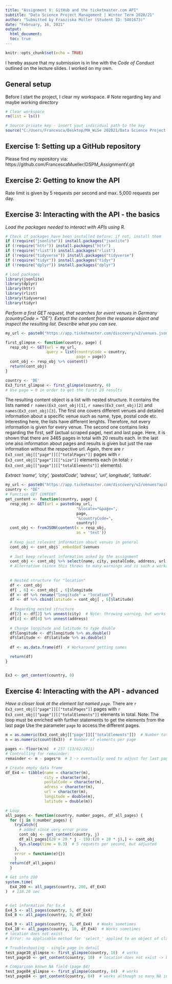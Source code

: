 ```yaml
---
title: "Assignment V: GitHub and the ticketmaster.com API"
subtitle: "Data Science Project Management | Winter Term 2020/21"
author: "Submitted by Franziska Müller (Student ID: 5401673)"
date: "February, 16, 2021"
output: 
  html_document:
  toc: true
---
```

  
```r
knitr::opts_chunk$set(echo = TRUE)
```
I hereby assure that my submission is in line with the *Code of Conduct* outlined on the lecture slides. I worked on my own.

## General setup

Before I start the project, I clear my workspace. 
# Note regarding key and maybe working directory

```r
# Clear workspace
rm(list = ls())

# Source private key - insert yout indicidual path to the key
source("C:/Users/Francesca/Desktop/MA_WiSe 202021/Data Science Project Management/Assignments/key_ticketmaster.R")
```

## Exercise 1: Setting up a GitHub repository
Please find my repository via: https://github.com/FrancescaMueller/DSPM_AssignmentV.git

## Exercise 2: Getting to know the API
Rate limit is given by 5 requests per second and max. 5,000 requests per day.

## Exercise 3: Interacting with the API - the basics

*Load the packages needed to interact with APIs using R.*
```r
# Check if packages have been installed before; if not, install them
if (!require("jsonlite")) install.packages("jsonlite")
if (!require("httr")) install.packages("httr")
if (!require("rlist")) install.packages("rlist")
if (!require("tidyverse")) install.packages("tidyverse")
if (!require("tidyr")) install.packages("tidyr")
if (!require("dplyr")) install.packages("dplyr")

# Load packages
library(jsonlite) 
library(dplyr)
library(httr)
library(rlist)
library(tidyverse)
library(tidyr)
```

*Perform a first GET request, that searches for event venues in Germany (countryCode = "DE"). Extract the content from the response object and inspect the resulting list. Describe what you can see.*

```r

my_url <- paste0("https://app.ticketmaster.com/discovery/v2/venues.json?apikey=", key)

first_glimpse <- function(country, page) {
  resp_obj <- GET(url = my_url,
                  query = list(countryCode = country,
                               page = page))
  cont_obj <- resp_obj %>% content()
  return(cont_obj)
}

country <- 'DE'
Ex3_first_glimpse <- first_glimpse(country, 0)
# Use page = 0 in order to get the first 20 results

```
The resulting content object is a list with nested structure. It contains the lists named ``r names(Ex3_cont_obj)[1]``, ``r names(Ex3_cont_obj)[2]`` and `` names(Ex3_cont_obj)[3]``. The first one covers different venues and detailed information about a specific venue such as name, type, postal code etc. Interesting here, the lists have different lenghts. Therefore, not every information is given for every venue.
The second one contains links regarding the first, self (actual scraped page), next and last page. Here, it is shown that there are 3465 pages in total with 20 results each. In the last one also information about pages and results is given but just the raw information without the respective url. Again, there are ``r Ex3_cont_obj[["page"]][["totalPages"]]`` pages with ``r Ex3_cont_obj[["page"]][["size"]]`` elements each (in total: ``r Ex3_cont_obj[["page"]][["totalElements"]]`` elements).


*Extract 'name', 'city', 'postalCode', 'adress', 'url', longitude', 'latitude'.*
```r
my_url <- paste0("https://app.ticketmaster.com/discovery/v2/venues?apikey=", key)
country <- "DE"
# Function GET CONTENT
get_content <- function(country, page) {
  resp_obj <- GET(url = paste0(my_url, 
                               "&locale=*&page=", 
                               page, 
                               "&countryCode=", 
                               country))
  cont_obj <- fromJSON(content(x = resp_obj, 
                               as = 'text'))
  
  # Keep just relevant information about venues in general 
  cont_obj <- cont_obj$`_embedded`$venues
  
  # Just keep relevant information asked by the assignment
  cont_obj <- cont_obj %>% select(name, city, postalCode, address, url, location)
  # Alternative (since this throws to many warnings and is such a workaround)
  
  
  # Nested structure for "location"
  df <- cont_obj
  df[ , 6] <- cont_obj[ , 6]$longitude
  df <- df %>% rename("longitude" = "location")
  df <- df %>% cbind(latitude = cont_obj[ , 6]$latitude)
  
  # Regarding nested structure
  df[2] <- df[2] %>% unnest(city)  # Note: throwing warning, but works - keep it
  df[4] <- df[4] %>% unnest(address)
  
  # Change longitude and latitude to type double
  df$longitude <- df$longitude %>% as.double()
  df$latitude <- df$latitude %>% as.double()
  
  df <- as.data.frame(df)  # Workaround getting names

  return(df)
}


Ex3 <- get_content(country, 0)

```

## Exercise 4: Interacting with the API - advanced

*Have a closer look at the element list named ``page``.*
There are ``r Ex3_cont_obj[["page"]][["totalPages"]]`` pages with ``r Ex3_cont_obj[["page"]][["totalElements"]]`` elements in total. 
Note: The loop must be enriched with further statements to get the elements from the last page
Use the parameter ``page`` to access the different pages. 

```r
m = as.numeric(Ex3_cont_obj[["page"]][["totalElements"]])  # Number total elements
n = as.numeric(count(Ex3))  # Number of elements per page

pages <- floor(m/n)  # 237 (13/02/2021)
# Controlling for remainder: 
remainder <- m - pages*n  # 3 -> eventually need to adjust for last page

# Create empty data frame
df_Ex4 <- tibble(name = character(m),
                 city = character(m),
                 postalCode = character(m),
                 adress = character(m),
                 url = character(m),
                 longitude = double(m),
                 latitude = double(m))

# Loop 
all_pages <- function(country, number_pages, df_all_pages) {
  for (j in 0:number_pages) {
    tryCatch({  
      # added since very error prone
      cont_obj <- get_content(country, j)
      df_all_pages[(20 + 20 * j - 19):(20 + 20 * j),] <- cont_obj
      Sys.sleep(time = 0.3)  # 5 requests per second, but adjusted
    },
    error = function(e){})
    }
  return(df_all_pages)
  }

# Get info 200
system.time(
  Ex4_200 <- all_pages(country, 200, df_Ex4)
)  # 118.20 sec


# Get information for Ex.4
Ex4_5 <- all_pages(country, 5, df_Ex4)
Ex4_8 <- all_pages(country, 8, df_Ex4)

Ex4_9 <- all_pages(country, 9, df_Ex4)  # Woeks sometimes
Ex4_10 <- all_pages(country, 10, df_Ex4)  # Works sometimes
# location does not exist
# Error: no applicable method for 'select_' applied to an object of class "NULL"

# Troubleshooting - single page in detail
test_page10_glimpse <- first_glimpse(country, 10)  # works
test_page10 <- get_content(country, 10)  # location does not exist -> Error

# Comparison known NA field (page 84)
test_page84_glimpse <- first_glimpse(country, 84)  # works
test_page84 <- get_content(country, 84)  # works although so many NA in "location"

```
